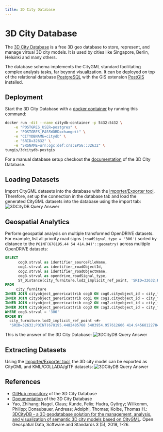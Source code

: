 ```yaml
---
title: 3D City Database
---
```


# 3D City Database

The [3D City Database](https://www.3dcitydb.org/3dcitydb/) is a free 3D geo database to store, represent, and manage virtual 3D city models.
It is used by cities like Singapore, Berlin, Helsinki and many others.

The database schema implements the CityGML standard facilitating complex analysis tasks, far beyond visualization.
It can be deployed on top of the relational database [PostgreSQL](https://www.postgresql.org) with the GIS extension [PostGIS](https://postgis.net) installed.

## Deployment

Start the 3D City Database with a [docker container](https://github.com/tum-gis/3dcitydb-docker-postgis) by running this command:
```bash copy
docker run -dit --name citydb-container -p 5432:5432 \
    -e "POSTGRES_USER=postgres" \
    -e "POSTGRES_PASSWORD=changeit" \
    -e "CITYDBNAME=citydb" \
    -e "SRID=32632" \
    -e "SRSNAME=urn:ogc:def:crs:EPSG::32632" \
tumgis/3dcitydb-postgis
```

For a manual database setup checkout the [documentation](https://3dcitydb-docs.readthedocs.io/en/release-v4.2.3/intro/setup-3dcitydb.html#) of the 3D City Database.

## Loading Datasets

Import CityGML datasets into the database with the [Importer/Exporter tool](https://github.com/3dcitydb/importer-exporter).
Therefore, set up the connection in the database tab and load the generated CityGML datasets into the database using the import tab:
![3DCityDB Query Answer](/media/demos/3dcitydb-importerexporter-connect.png)

## Geospatial Analytics

Perform geospatial analysis on multiple transformed OpenDRIVE datasets.
For example, list all priority road signs ``(roadSignal_type = '306')`` sorted by distance to the ``POINT(678195.44 54 414.94)'::geometry)`` across multiple OpenDRIVE datasets:
```sql copy
SELECT
      cog0.strval as identifier_sourceFileName,
      cog1.strval as identifier_roadObjectId,
      cog2.strval as identifier_roadObjectName,
      cog3.strval as opendrive_roadSignal_type,
      ST_Distance(city_furniture.lod2_implicit_ref_point, 'SRID=32632;POINT(678195.4482485768 5403954.957612606 414.94568122784835)'::geometry) as distance
FROM
     city_furniture
INNER JOIN cityobject_genericattrib cog0 ON cog0.cityobject_id = city_furniture.id AND cog0.attrname = 'identifier_sourceFileName'
INNER JOIN cityobject_genericattrib cog1 ON cog1.cityobject_id = city_furniture.id AND cog1.attrname = 'identifier_roadObjectId'
INNER JOIN cityobject_genericattrib cog2 ON cog2.cityobject_id = city_furniture.id AND cog2.attrname = 'identifier_roadObjectName'
INNER JOIN cityobject_genericattrib cog3 ON cog3.cityobject_id = city_furniture.id AND cog3.attrname = 'opendrive_roadSignal_type'
WHERE cog3.strval = '306'
ORDER BY
  city_furniture.lod2_implicit_ref_point <#>
  'SRID=32632;POINT(678195.4482485768 5403954.957612606 414.94568122784835)'::geometry
```

This is the answer of the 3D City Database:
![3DCityDB Query Answer](/media/demos/3dcitydb-query-answer.png)

## Extracting Datasets

Using the [Importer/Exporter tool](https://github.com/3dcitydb/importer-exporter), the 3D city model can be exported as CityGML and KML/COLLADA/glTF datasets:
![3DCityDB Query Answer](/media/demos/3dcitydb-importerexporter-export.png)

## References

- [GitHub repository](https://github.com/3dcitydb/3dcitydb) of the 3D City Database
- [Documentation](https://3dcitydb-docs.readthedocs.io) of the 3D City Database
- Yao, Zhihang; Nagel, Claus; Kunde, Felix; Hudra, György; Willkomm, Philipp; Donaubauer, Andreas; Adolphi, Thomas; Kolbe, Thomas H.: [3DCityDB - a 3D geodatabase solution for the management, analysis, and visualization of semantic 3D city models based on CityGML](https://doi.org/10.1186/s40965-018-0046-7). Open Geospatial Data, Software and Standards 3 (5), 2018, 1-26.

